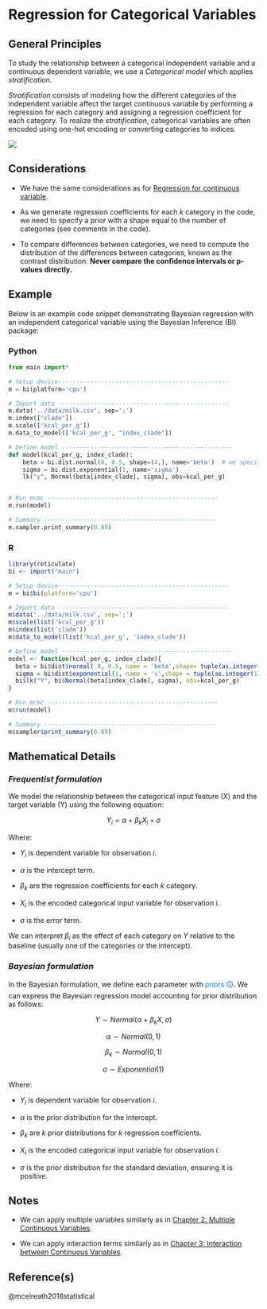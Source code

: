 # Regression for Categorical Variables
## General Principles
To study the relationship between a categorical independent variable and a continuous dependent variable, we use a _Categorical model_ which applies _stratification_.

_Stratification_ consists of modeling how the different categories of the independent variable affect the target continuous variable by performing a regression for each category and assigning a regression coefficient for each category. To realize the _stratification_, categorical variables are often encoded using one-hot encoding or converting categories to indices.

![](https://i0.wp.com/67.media.tumblr.com/e8ec86a7dd863cfccb64fd40e55c0e90/tumblr_inline_o8j406qB4V1qa0hyw_540.png?resize=450%2C354)

## Considerations
::: callout-caution
- We have the same considerations as for [Regression for continuous variable](1.&#32;Linear&#32;Regression&#32;for&#32;continuous&#32;variable.qmd).

- As we generate regression coefficients for each *k* category in the code, we need to specify a prior with a shape equal to the number of categories (see comments in the code).

- To compare differences between categories, we need to compute the distribution of the differences between categories, known as the contrast distribution. **Never compare the confidence intervals or p-values directly.**
:::

## Example
Below is an example code snippet demonstrating Bayesian regression with an independent categorical variable using the Bayesian Inference (BI) package:

::: {.panel-tabset group="language"}
### Python
```python
from main import*

# Setup device------------------------------------------------
m = bi(platform='cpu')

# Import data ------------------------------------------------
m.data('../data/milk.csv', sep=';') 
m.index(["clade"])
m.scale(['kcal_per_g'])
m.data_to_model(['kcal_per_g', "index_clade"])

# Define model ------------------------------------------------
def model(kcal_per_g, index_clade):    
    beta = bi.dist.normal(0, 0.5, shape=(4,), name='beta')  # we specify a vector of length 4 as we have 4 categories
    sigma = bi.dist.exponential(1, name='sigma')
    lk("y", Normal(beta[index_clade], sigma), obs=kcal_per_g)


# Run mcmc ------------------------------------------------
m.run(model) 

# Summary ------------------------------------------------
m.sampler.print_summary(0.89)
```

### R
```R
library(reticulate)
bi <- import("main")

# Setup device------------------------------------------------
m = bi$bi(platform='cpu')

# Import data ------------------------------------------------
m$data('../data/milk.csv', sep=';') 
m$scale(list('kcal_per_g'))
m$index(list('clade'))
m$data_to_model(list('kcal_per_g', 'index_clade'))

# Define model ------------------------------------------------
model <- function(kcal_per_g, index_clade){
  beta = bi$dist$normal( 0, 0.5, name = 'beta',shape= tuple(as.integer(1)))
  sigma = bi$dist$exponential(1, name = 's',shape = tuple(as.integer(1)))
  bi$lk("Y", bi$Normal(beta[index_clade], sigma), obs=kcal_per_g)
}

# Run mcmc ------------------------------------------------
m$run(model) 

# Summary ------------------------------------------------
m$sampler$print_summary(0.89)
```
:::

## Mathematical Details
### *Frequentist formulation*
We model the relationship between the categorical input feature (X) and the target variable (Y) using the following equation:

$$
Y_i = \alpha + \beta_k X_i + \sigma
$$

Where:

- $Y_i$ is dependent variable for observation *i*. 
  
- $\alpha$ is the intercept term.
  
- $\beta_k$ are the regression coefficients for each _k_ category.
  
- $X_i$ is the encoded categorical input variable for observation *i*. 
  
- $\sigma$ is the error term.

We can interpret $\beta_i$ as the effect of each category on $Y$ relative to the baseline (usually one of the categories or the intercept). 

### *Bayesian formulation*
In the Bayesian formulation, we define each parameter with [<span style="color:#0D6EFD">priors 🛈</span>]{#prior}. We can express the Bayesian regression model accounting for prior distribution as follows:

$$
Y \sim Normal(\alpha +  \beta_k X, \sigma)
$$

$$
\alpha \sim Normal(0,1)
$$

$$
\beta_k \sim Normal(0,1)
$$

$$
\sigma \sim Exponential(1)
$$

Where:

- $Y_i$ is dependent variable for observation *i*.
  
- $\alpha$ is the prior distribution for the intercept.
  
- $\beta_k$ are _k_ prior distributions for _k_ regression coefficients.
  
- $X_i$ is the encoded categorical input variable for observation *i*. 
  
- $\sigma$ is the prior distribution for the standard deviation, ensuring it is positive.

## Notes
::: callout-note

- We can apply multiple variables similarly as in [Chapter 2: Multiple Continuous Variables](2.&#32;Multiple&#32;continuous&#32;Variables.qmd).

- We can apply interaction terms similarly as in [Chapter 3: Interaction between Continuous Variables](3.&#32;Interaction&#32;between&#32;continuous&#32;variables.qmd).
:::

## Reference(s)
@mcelreath2018statistical

